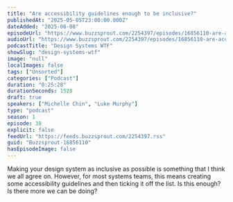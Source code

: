 ```yaml
---
title: "Are accessibility guidelines enough to be inclusive?"
publishedAt: "2025-05-05T23:00:00.000Z"
dateAdded: "2025-06-08"
episodeUrl: "https://www.buzzsprout.com/2254397/episodes/16856110-are-accessibility-guidelines-enough-to-be-inclusive.mp3"
audioUrl: "https://www.buzzsprout.com/2254397/episodes/16856110-are-accessibility-guidelines-enough-to-be-inclusive.mp3"
podcastTitle: "Design Systems WTF"
showSlug: "design-systems-wtf"
image: "null"
localImages: false
tags: ["Unsorted"]
categories: ["Podcast"]
duration: "0:25:28"
durationSeconds: 1528
draft: true
speakers: ["Michelle Chin", "Luke Murphy"]
type: "podcast"
season: 1
episode: 38
explicit: false
feedUrl: "https://feeds.buzzsprout.com/2254397.rss"
guid: "Buzzsprout-16856110"
hasEpisodeImage: false
---
```

Making your design system as inclusive as possible is something that I think we all agree on. However, for most systems teams, this means creating some accessibility guidelines and then ticking it off the list. Is this enough? Is there more we can be doing?
